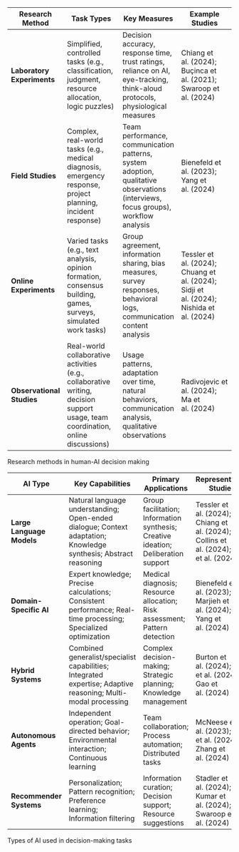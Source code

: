 



::: {#tbl-methods}

\scriptsize

| Research Method | Task Types | Key Measures | Example Studies |
|-------------|-------------|-------------|-------------|
| **Laboratory Experiments** | Simplified, controlled tasks (e.g., classification, judgment, resource allocation, logic puzzles) | Decision accuracy, response time, trust ratings, reliance on AI, eye-tracking, think-aloud protocols, physiological measures | Chiang et al. (2024); Buçinca et al. (2021); Swaroop et al. (2024) |
| **Field Studies** | Complex, real-world tasks (e.g., medical diagnosis, emergency response, project planning, incident response) | Team performance, communication patterns, system adoption, qualitative observations (interviews, focus groups), workflow analysis | Bienefeld et al. (2023); Yang et al. (2024) |
| **Online Experiments** | Varied tasks (e.g., text analysis, opinion formation, consensus building, games, surveys, simulated work tasks) | Group agreement, information sharing, bias measures, survey responses, behavioral logs, communication content analysis | Tessler et al. (2024); Chuang et al. (2024); Sidji et al. (2024); Nishida et al. (2024) |
| **Observational Studies** | Real-world collaborative activities (e.g., collaborative writing, decision support usage, team coordination, online discussions) | Usage patterns, adaptation over time, natural behaviors, communication analysis, qualitative observations | Radivojevic et al. (2024); Ma et al. (2024) |

Research methods in human-AI decision making 
:::


\newpage

\NewPage




::: {#tbl-ai-types}

\scriptsize

| AI Type | Key Capabilities | Primary Applications | Representative Studies |
|---------------|---------------|---------------|---------------|
| **Large Language Models** | Natural language understanding; Open-ended dialogue; Context adaptation; Knowledge synthesis; Abstract reasoning | Group facilitation; Information synthesis; Creative ideation; Deliberation support | Tessler et al. (2024); Chiang et al. (2024); Collins et al. (2024); Du et al. (2024) |
| **Domain-Specific AI** | Expert knowledge; Precise calculations; Consistent performance; Real-time processing; Specialized optimization | Medical diagnosis; Resource allocation; Risk assessment; Pattern detection | Bienefeld et al. (2023); Marjieh et al. (2024); Yang et al. (2024) |
| **Hybrid Systems** | Combined generalist/specialist capabilities; Integrated expertise; Adaptive reasoning; Multi-modal processing | Complex decision-making; Strategic planning; Knowledge management | Burton et al. (2024); Ma et al. (2024); Gao et al. (2024) |
| **Autonomous Agents** | Independent operation; Goal-directed behavior; Environmental interaction; Continuous learning | Team collaboration; Process automation; Distributed tasks | McNeese et al. (2023); Guo et al. (2024); Zhang et al. (2024) |
| **Recommender Systems** | Personalization; Pattern recognition; Preference learning; Information filtering | Information curation; Decision support; Resource suggestions | Stadler et al. (2024); Kumar et al. (2024); Swaroop et al. (2024) |

Types of AI used in decision-making tasks 
:::

\normalsize

\newpage

